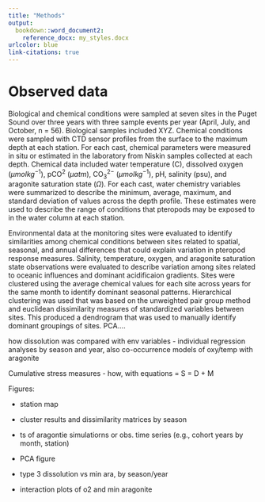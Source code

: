 ```yaml
---
title: "Methods"
output: 
  bookdown::word_document2:
    reference_docx: my_styles.docx
urlcolor: blue
link-citations: true
---
```


# Observed data

Biological and chemical conditions were sampled at seven sites in the Puget Sound over three years with three sample events per year (April, July, and October, n = 56).  Biological samples included XYZ.  Chemical conditions were sampled with CTD sensor profiles from the surface to the maximum depth at each station.  For each cast, chemical parameters were measured in situ or estimated in the laboratory from Niskin samples collected at each depth.  Chemical data included water temperature (C), dissolved oxygen ($\mu mol kg^{-1}$), pCO$^2$ ($\mu atm$), CO$_{3}^{2-}$ ($\mu mol kg^{-1}$), pH, salinity (psu), and aragonite saturation state ($\Omega$). For each cast, water chemistry variables were summarized to describe the minimum, average, maximum, and standard deviation of values across the depth profile.  These estimates were used to describe the range of conditions that pteropods may be exposed to in the water column at each station.  

Environmental data at the monitoring sites were evaluated to identify similarities among chemical conditions between sites related to spatial, seasonal, and annual differences that could explain variation in pteropod response measures.  Salinity, temperature, oxygen, and aragonite saturation state observations were evaluated to describe variation among sites related to oceanic influences and dominant acidificaion gradients.  Sites were clustered using the average chemical values for each site across years for the same month to identify dominant seasonal patterns.  Hierarchical clustering was used that was based on the unweighted pair group method and euclidean dissimilarity measures of standardized variables between sites.  This produced a dendrogram that was used to manually identify dominant groupings of sites.  PCA....

how dissolution was compared with env variables  - individual regression analyses by season and year, also co-occurrence models of oxy/temp with aragonite 

Cumulative stress measures - how, with equations = S = D + M

Figures: 

* station map

* cluster results and dissimilarity matrices by season
 
* ts of aragontie simulatiorns or obs. time series (e.g., cohort years by month, station)

* PCA figure

* type 3 dissolution vs min ara, by season/year

* interaction plots of o2 and min aragonite